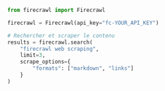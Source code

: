 ```python Python
from firecrawl import Firecrawl

firecrawl = Firecrawl(api_key="fc-YOUR_API_KEY")

# Rechercher et scraper le contenu
results = firecrawl.search(
    "firecrawl web scraping",
    limit=3,
    scrape_options={
        "formats": ["markdown", "links"]
    }
)
```
